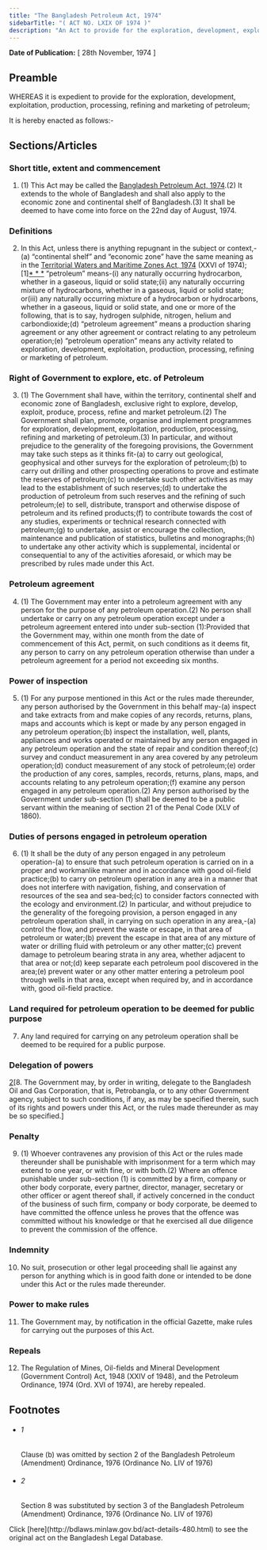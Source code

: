 ```yaml
---
title: "The Bangladesh Petroleum Act, 1974"
sidebarTitle: "( ACT NO. LXIX OF 1974 )"
description: "An Act to provide for the exploration, development, exploitation, production, processing, refining and marketing of petroleum."
---
```


**Date of Publication:** [ 28th November, 1974 ]

## Preamble

WHEREAS it is expedient to provide for the exploration, development, exploitation, production, processing, refining and marketing of petroleum;

It is hereby enacted as follows:-

## Sections/Articles

### Short title, extent and commencement

1. (1) This Act may be called the [Bangladesh Petroleum Act, 1974](/laws/act-480 "Bangladesh Petroleum Act, 1974").(2) It extends to the whole of Bangladesh and shall also apply to the economic zone and continental shelf of Bangladesh.(3) It shall be deemed to have come into force on the 22nd day of August, 1974.

### Definitions

2. In this Act, unless there is anything repugnant in the subject or context,-(a) “continental shelf” and “economic zone” have the same meaning as in the [Territorial Waters and Maritime Zones Act, 1974](/laws/act-467 "Territorial Waters and Maritime Zones Act, 1974") (XXVI of 1974);[1][\* \* \*](c) “petroleum” means-(i) any naturally occurring hydrocarbon, whether in a gaseous, liquid or solid state;(ii) any naturally occurring mixture of hydrocarbons, whether in a gaseous, liquid or solid state; or(iii) any naturally occurring mixture of a hydrocarbon or hydrocarbons, whether in a gaseous, liquid or solid state, and one or more of the following, that is to say, hydrogen sulphide, nitrogen, helium and carbondioxide;(d) “petroleum agreement” means a production sharing agreement or any other agreement or contract relating to any petroleum operation;(e) “petroleum operation” means any activity related to exploration, development, exploitation, production, processing, refining or marketing of petroleum.

### Right of Government to explore, etc. of Petroleum

3. (1) The Government shall have, within the territory, continental shelf and economic zone of Bangladesh, exclusive right to explore, develop, exploit, produce, process, refine and market petroleum.(2) The Government shall plan, promote, organise and implement programmes for exploration, development, exploitation, production, processing, refining and marketing of petroleum.(3) In particular, and without prejudice to the generality of the foregoing provisions, the Government may take such steps as it thinks fit-(a) to carry out geological, geophysical and other surveys for the exploration of petroleum;(b) to carry out drilling and other prospecting operations to prove and estimate the reserves of petroleum;(c) to undertake such other activities as may lead to the establishment of such reserves;(d) to undertake the production of petroleum from such reserves and the refining of such petroleum;(e) to sell, distribute, transport and otherwise dispose of petroleum and its refined products;(f) to contribute towards the cost of any studies, experiments or technical research connected with petroleum;(g) to undertake, assist or encourage the collection, maintenance and publication of statistics, bulletins and monographs;(h) to undertake any other activity which is supplemental, incidental or consequential to any of the activities aforesaid, or which may be prescribed by rules made under this Act.

### Petroleum agreement

4. (1) The Government may enter into a petroleum agreement with any person for the purpose of any petroleum operation.(2) No person shall undertake or carry on any petroleum operation except under a petroleum agreement entered into under sub-section (1):Provided that the Government may, within one month from the date of commencement of this Act, permit, on such conditions as it deems fit, any person to carry on any petroleum operation otherwise than under a petroleum agreement for a period not exceeding six months.

### Power of inspection

5. (1) For any purpose mentioned in this Act or the rules made thereunder, any person authorised by the Government in this behalf may-(a) inspect and take extracts from and make copies of any records, returns, plans, maps and accounts which is kept or made by any person engaged in any petroleum operation;(b) inspect the installation, well, plants, appliances and works operated or maintained by any person engaged in any petroleum operation and the state of repair and condition thereof;(c) survey and conduct measurement in any area covered by any petroleum operation;(d) conduct measurement of any stock of petroleum;(e) order the production of any cores, samples, records, returns, plans, maps, and accounts relating to any petroleum operation;(f) examine any person engaged in any petroleum operation.(2) Any person authorised by the Government under sub-section (1) shall be deemed to be a public servant within the meaning of section 21 of the Penal Code (XLV of 1860).

### Duties of persons engaged in petroleum operation

6. (1) It shall be the duty of any person engaged in any petroleum operation-(a) to ensure that such petroleum operation is carried on in a proper and workmanlike manner and in accordance with good oil-field practice;(b) to carry on petroleum operation in any area in a manner that does not interfere with navigation, fishing, and conservation of resources of the sea and sea-bed;(c) to consider factors connected with the ecology and environment.(2) In particular, and without prejudice to the generality of the foregoing provision, a person engaged in any petroleum operation shall, in carrying on such operation in any area,-(a) control the flow, and prevent the waste or escape, in that area of petroleum or water;(b) prevent the escape in that area of any mixture of water or drilling fluid with petroleum or any other matter;(c) prevent damage to petroleum bearing strata in any area, whether adjacent to that area or not;(d) keep separate each petroleum pool discovered in the area;(e) prevent water or any other matter entering a petroleum pool through wells in that area, except when required by, and in accordance with, good oil-field practice.

### Land required for petroleum operation to be deemed for public purpose

7. Any land required for carrying on any petroleum operation shall be deemed to be required for a public purpose.

### Delegation of powers

[2](1)[8. The Government may, by order in writing, delegate to the Bangladesh Oil and Gas Corporation, that is, Petrobangla, or to any other Government agency, subject to such conditions, if any, as may be specified therein, such of its rights and powers under this Act, or the rules made thereunder as may be so specified.]

### Penalty

9. (1) Whoever contravenes any provision of this Act or the rules made thereunder shall be punishable with imprisonment for a term which may extend to one year, or with fine, or with both.(2) Where an offence punishable under sub-section (1) is committed by a firm, company or other body corporate, every partner, director, manager, secretary or other officer or agent thereof shall, if actively concerned in the conduct of the business of such firm, company or body corporate, be deemed to have committed the offence unless he proves that the offence was committed without his knowledge or that he exercised all due diligence to prevent the commission of the offence.

### Indemnity

10. No suit, prosecution or other legal proceeding shall lie against any person for anything which is in good faith done or intended to be done under this Act or the rules made thereunder.

### Power to make rules

11. The Government may, by notification in the official Gazette, make rules for carrying out the purposes of this Act.

### Repeals

12. The Regulation of Mines, Oil-fields and Mineral Development (Government Control) Act, 1948 (XXIV of 1948), and the Petroleum Ordinance, 1974 (Ord. XVI of 1974), are hereby repealed.

## Footnotes

- ###### 1

  Clause (b) was omitted by section 2 of the Bangladesh Petroleum (Amendment) Ordinance, 1976 (Ordinance No. LIV of 1976)

- ###### 2

  Section 8 was substituted by section 3 of the Bangladesh Petroleum (Amendment) Ordinance, 1976 (Ordinance No. LIV of 1976)

<Note>
  Click [here](http://bdlaws.minlaw.gov.bd/act-details-480.html) to see the original act on the Bangladesh Legal Database.
</Note>
